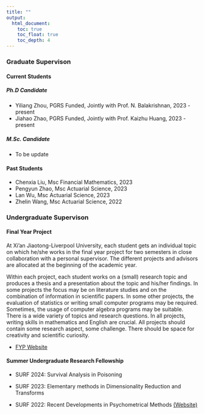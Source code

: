 ```yaml
---
title: ""
output:
  html_document:
    toc: true
    toc_float: true
    toc_depth: 4
---
```


### Graduate Supervison

#### Current Students {.tabset .tabset-fade .tabset-pills}

##### Ph.D Candidate

+ Yiliang Zhou, PGRS Funded, Jointly with Prof. N. Balakrishnan, 2023 - present
+ Jiahao Zhao, PGRS Funded, Jointly with Prof. Kaizhu Huang, 2023 - present


##### M.Sc. Candidate

+ To be update

#### Past Students

+ Chenxia Liu, Msc Financial Mathematics,  2023
+ Pengyun Zhao, Msc Actuarial Science,  2023
+ Lan Wu, Msc Actuarial Science,  2023
+ Zhelin Wang, Msc Actuarial Science,  2022

### Undergraduate Supervison

#### Final Year Project 

At Xi'an Jiaotong-Liverpool University, each student gets an individual topic on which he/she works in the final year project for two semesters in close collaboration with a personal supervisor. The different projects and advisors are allocated at the beginning of the academic year. 

Within each project, each student works on a (small) research topic and produces a thesis and a presentation about the topic and his/her findings. In some projects the focus may be on literature studies and on the combination of information in scientific papers. In some other projects, the evaluation of statistics or writing small computer
programs may be required. Sometimes, the usage of computer algebra programs may be suitable. There is a wide variety of topics and research questions. In all projects, writing skills in mathematics and English are crucial. All projects should contain some research aspect, some challenge. There should be space for creativity and scientific
curiosity.

+ [FYP Website](https://hemu0626.github.io/Final-Year-Project/)

#### Summer Undergraduate Research Fellowship

+ SURF 2024: Survival Analysis in Poisoning

+ SURF 2023: Elementary methods in Dimensionality Reduction and Transforms 

+ SURF 2022: Recent Developments in Psychometrical Methods [(Website)](https://hemu0626.github.io/educ_stat/) 